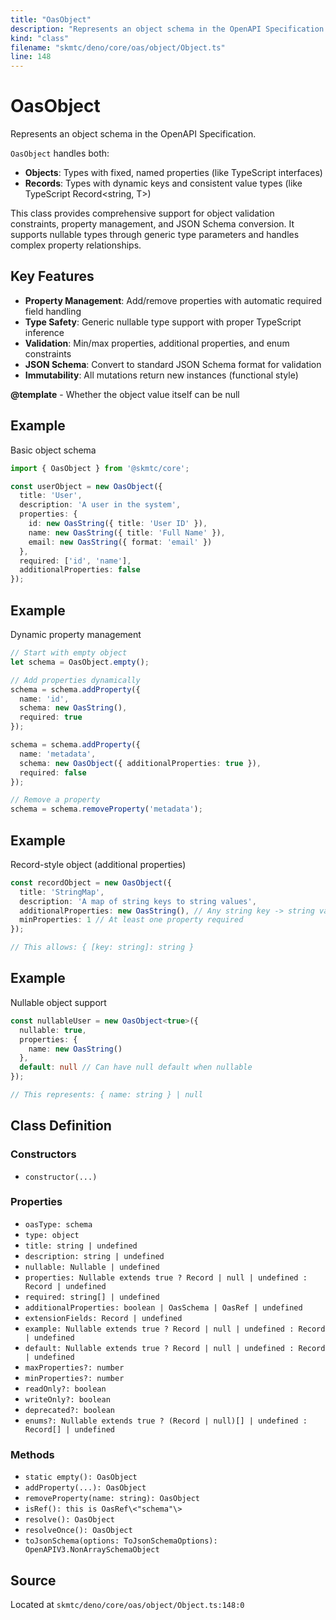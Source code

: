 ```yaml
---
title: "OasObject"
description: "Represents an object schema in the OpenAPI Specification."
kind: "class"
filename: "skmtc/deno/core/oas/object/Object.ts"
line: 148
---
```


# OasObject

Represents an object schema in the OpenAPI Specification.

`OasObject` handles both:
- **Objects**: Types with fixed, named properties (like TypeScript interfaces)
- **Records**: Types with dynamic keys and consistent value types (like TypeScript Record\<string, T\>)

This class provides comprehensive support for object validation constraints,
property management, and JSON Schema conversion. It supports nullable types
through generic type parameters and handles complex property relationships.

## Key Features

- **Property Management**: Add/remove properties with automatic required field handling
- **Type Safety**: Generic nullable type support with proper TypeScript inference
- **Validation**: Min/max properties, additional properties, and enum constraints
- **JSON Schema**: Convert to standard JSON Schema format for validation
- **Immutability**: All mutations return new instances (functional style)


**@template** - Whether the object value itself can be null


## Example

Basic object schema
```typescript
import { OasObject } from '@skmtc/core';

const userObject = new OasObject({
  title: 'User',
  description: 'A user in the system',
  properties: {
    id: new OasString({ title: 'User ID' }),
    name: new OasString({ title: 'Full Name' }),
    email: new OasString({ format: 'email' })
  },
  required: ['id', 'name'],
  additionalProperties: false
});
```


## Example

Dynamic property management
```typescript
// Start with empty object
let schema = OasObject.empty();

// Add properties dynamically
schema = schema.addProperty({
  name: 'id',
  schema: new OasString(),
  required: true
});

schema = schema.addProperty({
  name: 'metadata',
  schema: new OasObject({ additionalProperties: true }),
  required: false
});

// Remove a property
schema = schema.removeProperty('metadata');
```


## Example

Record-style object (additional properties)
```typescript
const recordObject = new OasObject({
  title: 'StringMap',
  description: 'A map of string keys to string values',
  additionalProperties: new OasString(), // Any string key -> string value
  minProperties: 1 // At least one property required
});

// This allows: { [key: string]: string }
```


## Example

Nullable object support
```typescript
const nullableUser = new OasObject<true>({
  nullable: true,
  properties: {
    name: new OasString()
  },
  default: null // Can have null default when nullable
});

// This represents: { name: string } | null
```

## Class Definition

### Constructors

- `constructor(...)`

### Properties

- `oasType: schema`
- `type: object`
- `title: string | undefined`
- `description: string | undefined`
- `nullable: Nullable | undefined`
- `properties: Nullable extends true ? Record | null | undefined : Record | undefined`
- `required: string[] | undefined`
- `additionalProperties: boolean | OasSchema | OasRef | undefined`
- `extensionFields: Record | undefined`
- `example: Nullable extends true ? Record | null | undefined : Record | undefined`
- `default: Nullable extends true ? Record | null | undefined : Record | undefined`
- `maxProperties?: number`
- `minProperties?: number`
- `readOnly?: boolean`
- `writeOnly?: boolean`
- `deprecated?: boolean`
- `enums?: Nullable extends true ? (Record | null)[] | undefined : Record[] | undefined`

### Methods

- `static empty(): OasObject`
- `addProperty(...): OasObject`
- `removeProperty(name: string): OasObject`
- `isRef(): this is OasRef\<"schema"\>`
- `resolve(): OasObject`
- `resolveOnce(): OasObject`
- `toJsonSchema(options: ToJsonSchemaOptions): OpenAPIV3.NonArraySchemaObject`

## Source

Located at `skmtc/deno/core/oas/object/Object.ts:148:0`
